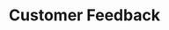 ---
title: Customer Feedback
nav_title: Installation
description: Create a new Next.js application with the `create-next-app` CLI, and set up TypeScript, ESLint, and Module Path Aliases.
---